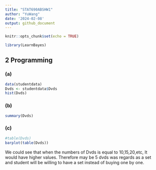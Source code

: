 ```yaml
---
title: "STAT690ABSHW1"
author: "YuWang"
date: '2024-02-08'
output: github_document
---
```


```r
knitr::opts_chunk$set(echo = TRUE)

library(LearnBayes)
```

\newpage

## 2 Programming

### (a)

```r
data(studentdata)
Dvds <- studentdata$Dvds
hist(Dvds)
```

### (b)

```r
summary(Dvds)
```

### (c)

```r
#table(Dvds)
barplot(table(Dvds))
```

We could see that when the numbers of Dvds is equal to 10,15,20,etc, It would have higher values. Therefore may be 5 dvds was regards as a set and student will be willing to have a set instead of buying one by one.

